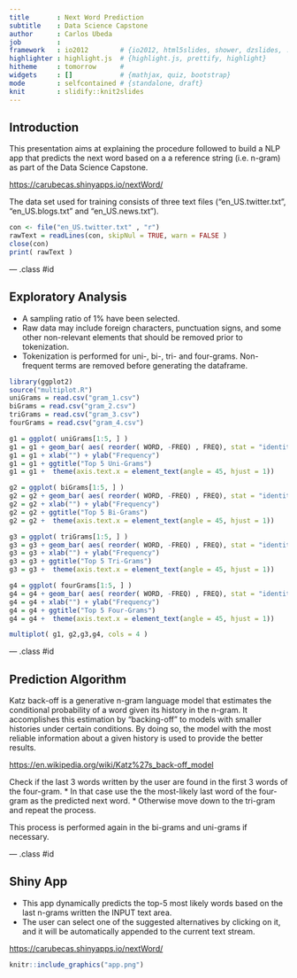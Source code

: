 ```yaml
---
title       : Next Word Prediction
subtitle    : Data Science Capstone
author      : Carlos Ubeda
job         : 
framework   : io2012        # {io2012, html5slides, shower, dzslides, ...}
highlighter : highlight.js  # {highlight.js, prettify, highlight}
hitheme     : tomorrow      # 
widgets     : []            # {mathjax, quiz, bootstrap}
mode        : selfcontained # {standalone, draft}
knit        : slidify::knit2slides
---
```


## Introduction

This presentation aims at explaining the procedure followed to build a NLP app that predicts the next word based on a a reference string (i.e. n-gram) as part of the Data Science Capstone.

[https://carubecas.shinyapps.io/nextWord/](https://carubecas.shinyapps.io/nextWord/)

The data set used for training consists of three text files ("en_US.twitter.txt", "en_US.blogs.txt" and "en_US.news.txt").

```r
con <- file("en_US.twitter.txt" , "r")
rawText = readLines(con, skipNul = TRUE, warn = FALSE )
close(con)
print( rawText )
```

--- .class #id 

## Exploratory Analysis

* A sampling ratio of 1% have been selected.
* Raw data may include foreign characters, punctuation signs, and some other non-relevant elements that should be removed prior to tokenization.
* Tokenization is performed for uni-, bi-, tri- and four-grams. Non-frequent terms are removed before generating the dataframe. 

```r
library(ggplot2)
source("multiplot.R")
uniGrams = read.csv("gram_1.csv")
biGrams = read.csv("gram_2.csv")
triGrams = read.csv("gram_3.csv")
fourGrams = read.csv("gram_4.csv")

g1 = ggplot( uniGrams[1:5, ] )
g1 = g1 + geom_bar( aes( reorder( WORD, -FREQ) , FREQ), stat = "identity", fill = "salmon2" )
g1 = g1 + xlab("") + ylab("Frequency")
g1 = g1 + ggtitle("Top 5 Uni-Grams")
g1 = g1 +  theme(axis.text.x = element_text(angle = 45, hjust = 1))

g2 = ggplot( biGrams[1:5, ] )
g2 = g2 + geom_bar( aes( reorder( WORD, -FREQ) , FREQ), stat = "identity", fill = "salmon2" )
g2 = g2 + xlab("") + ylab("Frequency")
g2 = g2 + ggtitle("Top 5 Bi-Grams")
g2 = g2 +  theme(axis.text.x = element_text(angle = 45, hjust = 1))

g3 = ggplot( triGrams[1:5, ] )
g3 = g3 + geom_bar( aes( reorder( WORD, -FREQ) , FREQ), stat = "identity", fill = "salmon2" )
g3 = g3 + xlab("") + ylab("Frequency")
g3 = g3 + ggtitle("Top 5 Tri-Grams")
g3 = g3 +  theme(axis.text.x = element_text(angle = 45, hjust = 1))

g4 = ggplot( fourGrams[1:5, ] )
g4 = g4 + geom_bar( aes( reorder( WORD, -FREQ) , FREQ), stat = "identity", fill = "salmon2" )
g4 = g4 + xlab("") + ylab("Frequency")
g4 = g4 + ggtitle("Top 5 Four-Grams")
g4 = g4 +  theme(axis.text.x = element_text(angle = 45, hjust = 1))

multiplot( g1, g2,g3,g4, cols = 4 )
```

--- .class #id 

## Prediction Algorithm

Katz back-off is a generative n-gram language model that estimates the conditional probability of a word given its history in the n-gram. It accomplishes this estimation by "backing-off" to models with smaller histories under certain conditions. By doing so, the model with the most reliable information about a given history is used to provide the better results.

[https://en.wikipedia.org/wiki/Katz%27s_back-off_model](https://en.wikipedia.org/wiki/Katz%27s_back-off_model)

Check if the last 3 words written by the user are found in the first 3 words of the four-gram. 
 * In that case use the the most-likely last word of the four-gram as the predicted next word.
 * Otherwise move down to the tri-gram and repeat the process.

This process is performed again in the bi-grams and uni-grams if necessary.

--- .class #id 

## Shiny App
* This app dynamically predicts the top-5 most likely words based on the last n-grams written the INPUT text area.
* The user can select one of the suggested alternatives by clicking on it, and it will be automatically appended to the current text stream.

[https://carubecas.shinyapps.io/nextWord/](https://carubecas.shinyapps.io/nextWord/)

```r
knitr::include_graphics("app.png")
```
